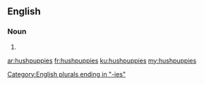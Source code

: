 ==English==

===Noun===
{{head|en|noun plural form}}

# {{plural of|hushpuppy|lang=en}}

[[Category:English plurals ending in "-ies"]]

[[ar:hushpuppies]]
[[fr:hushpuppies]]
[[ku:hushpuppies]]
[[my:hushpuppies]]